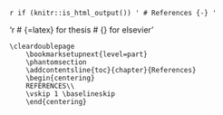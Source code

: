 
`r if (knitr::is_html_output()) '
# References {-}
'`

'r
#  {=latex} for thesis
#  {} for  elsevier
'

```{}
\cleardoublepage
    \bookmarksetupnext{level=part}
    \phantomsection
    \addcontentsline{toc}{chapter}{References}
    \begin{centering}
    REFERENCES\\
    \vskip 1 \baselineskip
    \end{centering}
    
```


<div id="refs"></div>

